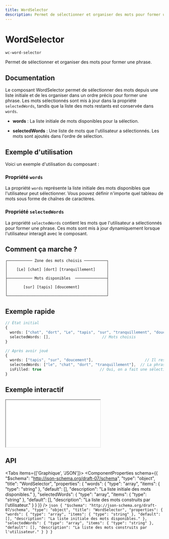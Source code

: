 ```yaml
---
title: WordSelector
description: Permet de sélectionner et organiser des mots pour former une phrase.
---
```



# WordSelector

`wc-word-selector`

Permet de sélectionner et organiser des mots pour former une phrase.

## Documentation

Le composant WordSelector permet de sélectionner des mots depuis une liste initiale et de les organiser
dans un ordre précis pour former une phrase. Les mots sélectionnés sont mis à jour dans la propriété
`selectedWords`, tandis que la liste des mots restants est conservée dans `words`.

- **words** :
  La liste initiale de mots disponibles pour la sélection.

- **selectedWords** :
  Une liste de mots que l'utilisateur a sélectionnés. Les mots sont ajoutés dans l'ordre de sélection.

## Exemple d'utilisation

Voici un exemple d'utilisation du composant :

### Propriété `words`

La propriété `words` représente la liste initiale des mots disponibles que l'utilisateur peut sélectionner.
Vous pouvez définir n'importe quel tableau de mots sous forme de chaînes de caractères.

### Propriété `selectedWords`

La propriété `selectedWords` contient les mots que l'utilisateur a sélectionnés pour former une phrase.
Ces mots sont mis à jour dynamiquement lorsque l'utilisateur interagit avec le composant.

## Comment ça marche ?

```text
┌─────────── Zone des mots choisis ──────────┐
│                                            │
│    [Le] [chat] [dort] [tranquillement]     │
│                                            │
├─────────── Mots disponibles  ──────────────┤
│                                            │
│       [sur] [tapis] [doucement]            │
│                                            │
└────────────────────────────────────────────┘
```

## Exemple rapide

```typescript
// État initial
{
  words: ["chat", "dort", "Le", "tapis", "sur", "tranquillement", "doucement"], // Mots disponibles
  selectedWords: [],                       // Mots choisis
}

// Après avoir joué
{
  words: ["tapis", "sur", "doucement"],                       // Il reste "tapis"
  selectedWords: ["le", "chat", "dort", "tranquillement"],  // La phrase en construction
  isFilled: true                          // Oui, on a fait une sélection !
}
```

## Exemple interactif

<iframe
  src={useAbsoluteUrl('playground/components/wc-word-selector')}
  style={{ width: '100%', height: '700px', border: 'none' }}
></iframe>

## API

<Tabs items={['Graphique', 'JSON']}>
  <Tab>
    <ComponentProperties schema={{
  "$schema": "http://json-schema.org/draft-07/schema",
  "type": "object",
  "title": "WordSelector",
  "properties": {
    "words": {
      "type": "array",
      "items": {
        "type": "string"
      },
      "default": [],
      "description": "La liste initiale des mots disponibles."
    },
    "selectedWords": {
      "type": "array",
      "items": {
        "type": "string"
      },
      "default": [],
      "description": "La liste des mots construits par l'utilisateur."
    }
  }
}} />
  </Tab>
  <Tab>
    ```json
    {
  "$schema": "http://json-schema.org/draft-07/schema",
  "type": "object",
  "title": "WordSelector",
  "properties": {
    "words": {
      "type": "array",
      "items": {
        "type": "string"
      },
      "default": [],
      "description": "La liste initiale des mots disponibles."
    },
    "selectedWords": {
      "type": "array",
      "items": {
        "type": "string"
      },
      "default": [],
      "description": "La liste des mots construits par l'utilisateur."
    }
  }
}
    ```
  </Tab>
</Tabs>
